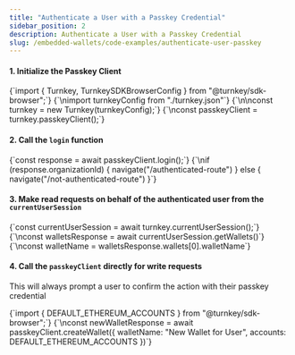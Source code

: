 ```yaml
---
title: "Authenticate a User with a Passkey Credential"
sidebar_position: 2
description: Authenticate a User with a Passkey Credential
slug: /embedded-wallets/code-examples/authenticate-user-passkey
---
```



#### 1. Initialize the Passkey Client

<CodeBlock language="typescript">
  {`import { Turnkey, TurnkeySDKBrowserConfig } from "@turnkey/sdk-browser";`}
  {`\nimport turnkeyConfig from "./turnkey.json"`}
  {`\n\nconst turnkey = new Turnkey(turnkeyConfig);`}
  {`\nconst passkeyClient = turnkey.passkeyClient();`}
</CodeBlock>

#### 2. Call the `login` function

<CodeBlock language="typescript">
  {`const response = await passkeyClient.login();`}
  {`\nif (response.organizationId) {
  navigate("/authenticated-route")
} else {
  navigate("/not-authenticated-route")
}`}
</CodeBlock>

#### 3. Make read requests on behalf of the authenticated user from the `currentUserSession`

<CodeBlock language="typescript">
  {`const currentUserSession = await turnkey.currentUserSession();`}
  {`\nconst walletsResponse = await currentUserSession.getWallets()`}
  {`\nconst walletName = walletsResponse.wallets[0].walletName`}
</CodeBlock>

#### 4. Call the `passkeyClient` directly for write requests

This will always prompt a user to confirm the action with their passkey credential

<CodeBlock language="typescript">
  {`import { DEFAULT_ETHEREUM_ACCOUNTS } from "@turnkey/sdk-browser";`}
  {`\nconst newWalletResponse = await passkeyClient.createWallet({
  walletName: "New Wallet for User",
  accounts: DEFAULT_ETHEREUM_ACCOUNTS
})`}
</CodeBlock>
